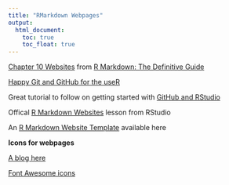 ```yaml
---
title: "RMarkdown Webpages"
output:
  html_document:
    toc: true
    toc_float: true
---
```


[Chapter 10 Websites](https://bookdown.org/yihui/rmarkdown/websites.html) from [R Markdown: The Definitive Guide](https://bookdown.org/yihui/rmarkdown/)

[Happy Git and GitHub for the useR](https://happygitwithr.com/)

Great tutorial to follow on getting started with [GitHub and RStudio](https://resources.github.com/whitepapers/github-and-rstudio/)

Offical [R Markdown Websites](https://rmarkdown.rstudio.com/lesson-13.html) lesson from RStudio

An [R Markdown Website Template](https://github.com/yutannihilation/rmarkdown-website-template) available here




**Icons for webpages**

[A blog here](https://www.r-bloggers.com/icon-web-icons-for-rmarkdown/)

[Font Awesome icons](https://fontawesome.com/)
